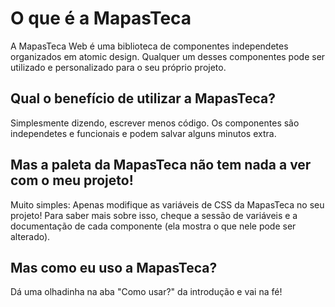 
<Meta title="Intro/Introdução" />

# O que é a MapasTeca

A MapasTeca Web é uma biblioteca de componentes independetes organizados em atomic design. Qualquer um desses componentes pode ser utilizado e personalizado para o seu próprio projeto.

## Qual o benefício de utilizar a MapasTeca?

Simplesmente dizendo, escrever menos código. Os componentes são independetes e funcionais e podem salvar alguns minutos extra.

## Mas a paleta da MapasTeca não tem nada a ver com o meu projeto!

Muito simples: Apenas modifique as variáveis de CSS da MapasTeca no seu projeto! Para saber mais sobre isso, cheque a sessão de variáveis e a documentação de cada componente (ela mostra o que nele pode ser alterado).

## Mas como eu uso a MapasTeca?

Dá uma olhadinha na aba "Como usar?" da introdução e vai na fé!
